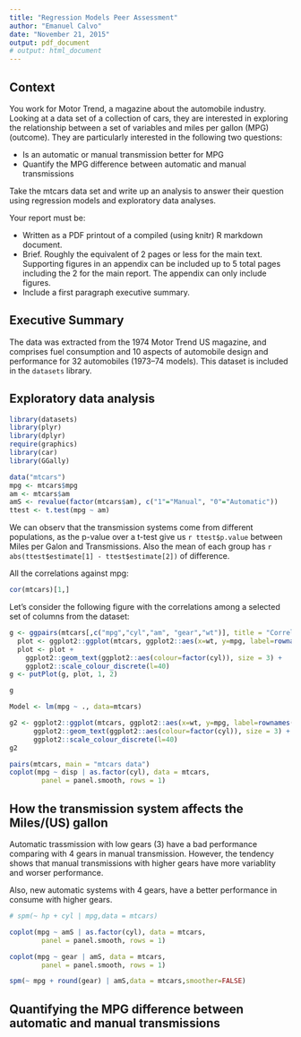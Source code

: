 ```yaml
---
title: "Regression Models Peer Assessment"
author: "Emanuel Calvo"
date: "November 21, 2015"
output: pdf_document
# output: html_document
---
```


## Context

You work for Motor Trend, a magazine about the automobile industry. Looking at a data set of a collection of cars, they are interested in exploring the relationship between a set of variables and miles per gallon (MPG) (outcome). They are particularly interested in the following two questions:

- Is an automatic or manual transmission better for MPG
- Quantify the MPG difference between automatic and manual transmissions
    
Take the mtcars data set and write up an analysis to answer their question using regression models and exploratory data analyses.

Your report must be:

- Written as a PDF printout of a compiled (using knitr) R markdown document.
- Brief. Roughly the equivalent of 2 pages or less for the main text. Supporting figures in an appendix can be included up to 5 total pages including the 2 for the main report. The appendix can only include figures.
- Include a first paragraph executive summary.

## Executive Summary

The data was extracted from the 1974 Motor Trend US magazine, and comprises fuel consumption and 10 aspects of automobile design and performance for 32 automobiles (1973–74 models). This dataset is included in the `datasets` library.


    
## Exploratory data analysis

```r
library(datasets)
library(plyr)
library(dplyr)
require(graphics)
library(car)
library(GGally)

data("mtcars")
mpg <- mtcars$mpg
am <- mtcars$am
amS <- revalue(factor(mtcars$am), c("1"="Manual", "0"="Automatic"))
ttest <- t.test(mpg ~ am)
```

We can observ that the transmission systems come from different populations, as the p-value over a t-test give us `r ttest$p.value` between Miles per Galon and Transmissions. Also the mean of each group has `r abs(ttest$estimate[1] - ttest$estimate[2])` of difference.


All the correlations against mpg:

```r
cor(mtcars)[1,]
```


Let's consider the following figure with the correlations among a selected set of columns from the dataset:


```r
g <- ggpairs(mtcars[,c("mpg","cyl","am", "gear","wt")], title = "Correlations" )
  plot <- ggplot2::ggplot(mtcars, ggplot2::aes(x=wt, y=mpg, label=rownames(mtcars)))
  plot <- plot +
    ggplot2::geom_text(ggplot2::aes(colour=factor(cyl)), size = 3) +
    ggplot2::scale_colour_discrete(l=40)
g <- putPlot(g, plot, 1, 2)

g
```

```r
Model <- lm(mpg ~ ., data=mtcars)
```

```r
g2 <- ggplot2::ggplot(mtcars, ggplot2::aes(x=wt, y=mpg, label=rownames(mtcars))) +
      ggplot2::geom_text(ggplot2::aes(colour=factor(cyl)), size = 3) +
      ggplot2::scale_colour_discrete(l=40)
g2

```


```r
pairs(mtcars, main = "mtcars data")
coplot(mpg ~ disp | as.factor(cyl), data = mtcars,
        panel = panel.smooth, rows = 1)
```


## How the transmission system affects the Miles/(US) gallon

Automatic trassmission with low gears (3) have a bad performance comparing with 4 gears in manual transmission. However, the tendency shows that manual transmissions with higher gears have more variablity and worser performance.

Also, new automatic systems with 4 gears, have a better performance in consume with higher gears.

```r
# spm(~ hp + cyl | mpg,data = mtcars)

coplot(mpg ~ amS | as.factor(cyl), data = mtcars,
        panel = panel.smooth, rows = 1)
```


```r
coplot(mpg ~ gear | amS, data = mtcars,
        panel = panel.smooth, rows = 1)
```


```r
spm(~ mpg + round(gear) | amS,data = mtcars,smoother=FALSE)

```

## Quantifying the MPG difference between automatic and manual transmissions

